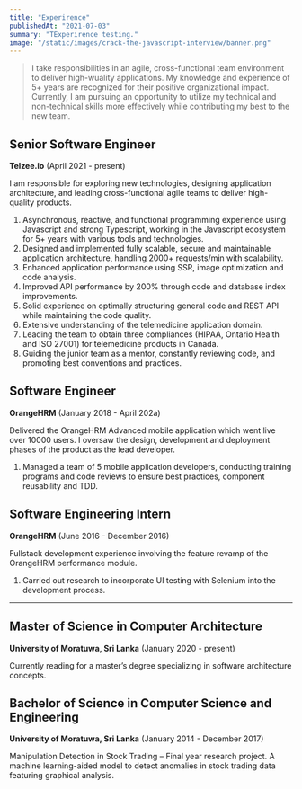 ```yaml
---
title: "Experirence"
publishedAt: "2021-07-03"
summary: "TExperirence testing."
image: "/static/images/crack-the-javascript-interview/banner.png"
---
```


> I take responsibilities in an agile, cross-functional team environment to deliver high-wuality applications.
My knowledge and experience of 5+ years are recognized for their positive organizational impact.
Currently, I am pursuing an opportunity to utilize my technical and non-technical skills more effectively while contributing my best to the new team.

## Senior Software Engineer

**Telzee.io** (April 2021 - present)

I am responsible for exploring new technologies, designing application architecture, and leading cross-functional agile teams to deliver high-quality products.

1. Asynchronous, reactive, and functional programming experience using Javascript and strong Typescript, working in the Javascript ecosystem for 5+ years with various tools and technologies.
2. Designed and implemented fully scalable, secure and maintainable application architecture, handling 2000+ requests/min with scalability.
3. Enhanced application performance using SSR, image optimization and code analysis.
4. Improved API performance by 200% through code and database index improvements.
5. Solid experience on optimally structuring general code and REST API while maintaining the code quality.
6. Extensive understanding of the telemedicine application domain.
7. Leading the team to obtain three compliances (HIPAA, Ontario Health and ISO 27001) for telemedicine products in Canada.
8. Guiding the junior team as a mentor, constantly reviewing code, and promoting best conventions and practices.

## Software Engineer

**OrangeHRM** (January 2018 - April 202a)

Delivered the OrangeHRM Advanced mobile application which went live over 10000 users. I oversaw the design, development and deployment phases of the product as the lead developer.

1. Managed a team of 5 mobile application developers, conducting training programs and code reviews to ensure best practices, component reusability and TDD.

## Software Engineering Intern

**OrangeHRM** (June 2016 - December 2016)

Fullstack development experience involving the feature revamp of the OrangeHRM performance module.

1. Carried out research to incorporate UI testing with Selenium into the development process.

---

## Master of Science in Computer Architecture

**University of Moratuwa, Sri Lanka** (January 2020 - present)

Currently reading for a master’s degree specializing in software architecture concepts.

## Bachelor of Science in Computer Science and Engineering

**University of Moratuwa, Sri Lanka** (January 2014 - December 2017)

Manipulation Detection in Stock Trading – Final year research project. A machine learning-aided model to detect anomalies in stock trading data featuring graphical analysis.

